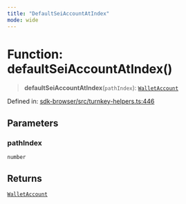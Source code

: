 ```yaml
---
title: "DefaultSeiAccountAtIndex"
mode: wide
---
```

  
# Function: defaultSeiAccountAtIndex()

> **defaultSeiAccountAtIndex**(`pathIndex`): [`WalletAccount`](../WalletAccount/readme)

Defined in: [sdk-browser/src/turnkey-helpers.ts:446](https://github.com/tkhq/sdk/blob/d88b5e1f9a6cca8e54e61f8a127aa90fcebeaa2e/packages/sdk-browser/src/turnkey-helpers.ts#L446)

## Parameters

### pathIndex

`number`

## Returns

[`WalletAccount`](../WalletAccount/readme)
